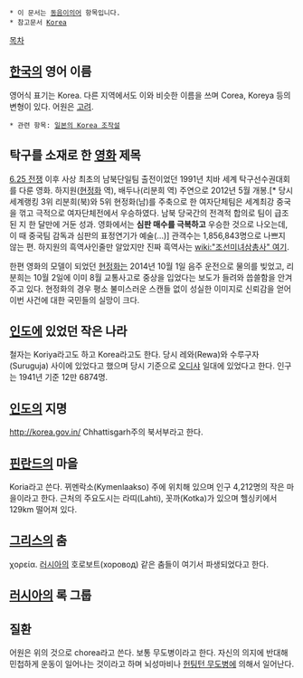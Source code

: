  * 이 문서는 [[동음이의어]] 항목입니다.
 * 참고문서 [[Korea]]

[[목차]]

== [[한국]]의 영어 이름 ==
영어식 표기는 Korea. 다른 지역에서도 이와 비슷한 이름을 쓰며 Corea, Koreya 등의 변형이 있다. 어원은 [[고려]].

 * 관련 항목: [[일본의 Korea 조작설]]

== 탁구를 소재로 한 [[영화]] 제목 ==
[[6.25 전쟁]] 이후 사상 최초의 남북단일팀 출전이었던 1991년 치바 세계 탁구선수권대회를 다룬 영화. 하지원([[현정화]] 역), 배두나(리분희 역) 주연으로 2012년 5월 개봉.[* 당시 세계랭킹 3위 리분희(북)와 5위 현정화(남)를 주축으로 한 여자단체팀은 세계최강 중국을 꺾고 극적으로 여자단체전에서 우승하였다. 남북 당국간의 전격적 합의로 팀이 급조된 지 한 달만에 거둔 성과. 영화에서는 '''심판 매수를 극복하고''' 우승한 것으로 나오는데, 이 때 중국팀 감독과 심판의 표정연기가 예술(...)] 관객수는 1,856,843명으로 나쁘지 않는 편. 하지원의 흑역사인줄만 알았지만 진짜 흑역사는 [[wiki:"조선미녀삼총사" 여기]].

한편 영화의 모델이 되었던 [[현정화]]는 2014년 10월 1일 음주 운전으로 물의를 빚었고, 리분희는 10월 2일에 이미 8월 교통사고로 중상을 입었다는 보도가 들려와  씁쓸함을 안겨주고 있다. 현정화의 경우 평소 불미스러운 스캔들 없이 성실한 이미지로 신뢰감을 얻어 이번 사건에 대한 국민들의 실망이 크다.

== [[인도]]에 있었던 작은 나라 ==
철자는 Koriya라고도 하고 Korea라고도 한다. 당시 레와(Rewa)와 수루구자(Suruguja) 사이에 있었다고 했으며 당시 기준으로 [[오디샤]] 일대에 있었다고 한다. 인구는 1941년 기준 12만 6874명.

== [[인도]]의 지명 ==
http://korea.gov.in/
Chhattisgarh주의 북서부라고 한다.

== [[핀란드]]의 마을 ==
{{{#!html
<iframe width="425" height="350" frameborder="0" scrolling="no" marginheight="0" marginwidth="0" src="https://maps.google.co.kr/maps?hl=ko&amp;ie=UTF8&amp;ll=60.84583,26.615152&amp;spn=0.030733,0.06875&amp;t=h&amp;z=14&amp;output=embed"></iframe><br /><small><a href="https://maps.google.co.kr/maps?hl=ko&amp;ie=UTF8&amp;ll=60.84583,26.615152&amp;spn=0.030733,0.06875&amp;t=h&amp;z=14&amp;source=embed" style="color:#0000FF;text-align:left">크게 보기</a></small>
}}}

Koria라고 쓴다. 뀌멘락소(Kymenlaakso) 주에 위치해 있으며 인구 4,212명의 작은 마을이라고 한다. 근처의 주요도시는 라띠(Lahti), 꼿까(Kotka)가 있으며 헬싱키에서 129km 떨어져 있다.

== [[그리스]]의 춤 ==
χορεία. [[러시아]]의 호로보트(хоровод) 같은 춤들이 여기서 파생되었다고 한다.

== [[러시아]]의 록 그룹 ==
== 질환 ==
어원은 위의 것으로 chorea라고 쓴다. 보통 무도병이라고 한다. 자신의 의지에 반대해 민첩하게 운동이 일어나는 것이라고 하며 뇌성마비나 [[헌팅턴 무도병]]에 의해서 일어난다.
